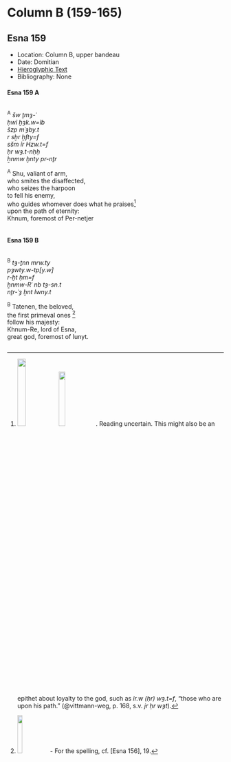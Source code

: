 # Column B (159-165) {-}  
  
## Esna 159 {-}  
  
<style>  
  
  .col2 {  
    columns: 2 320px;         /* number of columns and width in pixels*/  
    -webkit-columns: 2 320px; /* chrome, safari */  
    -moz-columns: 2 320px;    /* firefox */  
    -webkit-column-break-inside: avoid;  
    -page-break-inside: avoid;  
    -break-inside: avoid;  
  }  
  
</style>  
  
- Location: Column B, upper bandeau  
- Date: Domitian  
- [Hieroglyphic Text](https://www.ifao.egnet.net/uploads/publications/enligne/Temples-Esna002.pdf#page=347){target="_blank"}  
- Bibliography: None  
  
#### Esna 159 A {-}  
  
<div class="col2">  
  
^A^ *šw ṯmȝ-ʿ   *  
*ḥwỉ ẖȝk.w=ỉb  *  
*šzp mʿȝby.t   *  
  *r sḫr ḫfty=f  *  
*sšm ỉr Hzw.t=f  *  
  *ḥr wȝ.t-nḥḥ  *  
*ẖnmw ḫnty pr-nṯr  *  
   
^A^ Shu, valiant of arm,  
who smites the disaffected,  
who seizes the harpoon  
  to fell his enemy,  
who guides whomever does what he praises[^fn-159-1]  
  upon the path of eternity:  
Khnum, foremost of Per-netjer  
  
</div>  
  
[^fn-159-1]: ![](images/159_1.png){width=20%}![](images/159_2.png){width=18%}. Reading uncertain. This might also be an epithet about loyalty to the god, such as *ỉr.w (ḥr) wȝ.t=f*, "those who are upon his path." (@vittmann-weg, p. 168, s.v. *jr ḥr wȝt*).  
  
#### Esna 159 B {-}  
  
<div class="col2">  
  
^B^ *tȝ-ṯnn mrw.ty  *  
*pȝwty.w-tp[y.w]*  
*r-ḫt ḥm=f  *  
*ẖnmw-Rʿ nb tȝ-sn.t  *  
*nṯr-ʿȝ ḫnt Iwny.t  *  
   
^B^ Tatenen, the beloved,  
the first primeval ones [^fn-159-2]  
  follow his majesty:  
Khnum-Re, lord of Esna,  
great god, foremost of Iunyt.  
  
</div>  
  
[^fn-159-2]: ![](images/159_3.png){width=15%} - For the spelling, cf. [Esna 156], 19.
